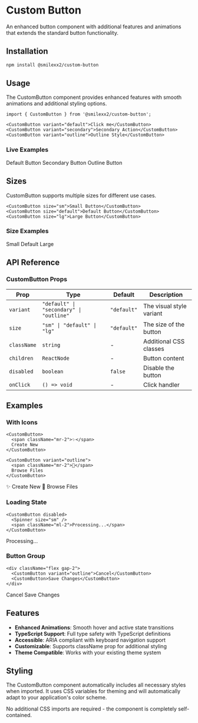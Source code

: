 # Custom Button

An enhanced button component with additional features and animations that extends the standard button functionality.

## Installation

```bash
npm install @smilexx2/custom-button
```

## Usage

The CustomButton component provides enhanced features with smooth animations and additional styling options.

```tsx
import { CustomButton } from '@smilexx2/custom-button';

<CustomButton variant="default">Click me</CustomButton>
<CustomButton variant="secondary">Secondary Action</CustomButton>
<CustomButton variant="outline">Outline Style</CustomButton>
```

### Live Examples

<div className="flex flex-wrap gap-2 p-4 bg-gray-50 dark:bg-gray-900 rounded-lg">
  <CustomButton variant="default">Default Button</CustomButton>
  <CustomButton variant="secondary">Secondary Button</CustomButton>
  <CustomButton variant="outline">Outline Button</CustomButton>
</div>

## Sizes

CustomButton supports multiple sizes for different use cases.

```tsx
<CustomButton size="sm">Small Button</CustomButton>
<CustomButton size="default">Default Button</CustomButton>
<CustomButton size="lg">Large Button</CustomButton>
```

### Size Examples

<div className="flex items-center gap-2 p-4 bg-gray-50 dark:bg-gray-900 rounded-lg">
  <CustomButton size="sm">Small</CustomButton>
  <CustomButton size="default">Default</CustomButton>
  <CustomButton size="lg">Large</CustomButton>
</div>

## API Reference

### CustomButton Props

| Prop | Type | Default | Description |
|------|------|---------|-------------|
| `variant` | `"default" \| "secondary" \| "outline"` | `"default"` | The visual style variant |
| `size` | `"sm" \| "default" \| "lg"` | `"default"` | The size of the button |
| `className` | `string` | - | Additional CSS classes |
| `children` | `ReactNode` | - | Button content |
| `disabled` | `boolean` | `false` | Disable the button |
| `onClick` | `() => void` | - | Click handler |

## Examples

### With Icons

```tsx
<CustomButton>
  <span className="mr-2">✨</span>
  Create New
</CustomButton>

<CustomButton variant="outline">
  <span className="mr-2">📁</span>
  Browse Files
</CustomButton>
```

<div className="flex gap-2 p-4 bg-gray-50 dark:bg-gray-900 rounded-lg">
  <CustomButton>
    <span className="mr-2">✨</span>
    Create New
  </CustomButton>
  <CustomButton variant="outline">
    <span className="mr-2">📁</span>
    Browse Files
  </CustomButton>
</div>

### Loading State

```tsx
<CustomButton disabled>
  <Spinner size="sm" />
  <span className="ml-2">Processing...</span>
</CustomButton>
```

<div className="flex gap-2 p-4 bg-gray-50 dark:bg-gray-900 rounded-lg">
  <CustomButton disabled>
    <Spinner size="sm" />
    <span className="ml-2">Processing...</span>
  </CustomButton>
</div>

### Button Group

```tsx
<div className="flex gap-2">
  <CustomButton variant="outline">Cancel</CustomButton>
  <CustomButton>Save Changes</CustomButton>
</div>
```

<div className="p-4 bg-gray-50 dark:bg-gray-900 rounded-lg">
  <div className="flex gap-2">
    <CustomButton variant="outline">Cancel</CustomButton>
    <CustomButton>Save Changes</CustomButton>
  </div>
</div>

## Features

- **Enhanced Animations**: Smooth hover and active state transitions
- **TypeScript Support**: Full type safety with TypeScript definitions
- **Accessible**: ARIA compliant with keyboard navigation support
- **Customizable**: Supports className prop for additional styling
- **Theme Compatible**: Works with your existing theme system

## Styling

The CustomButton component automatically includes all necessary styles when imported. It uses CSS variables for theming and will automatically adapt to your application's color scheme.

No additional CSS imports are required - the component is completely self-contained.